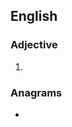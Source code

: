 {{also|bicrenate}}
==English==

===Adjective===
{{en-adj}}

# {{alternative spelling of|en|bicrenate}}

===Anagrams===
* {{anagrams|en|a=abceeinrt|abenteric}}